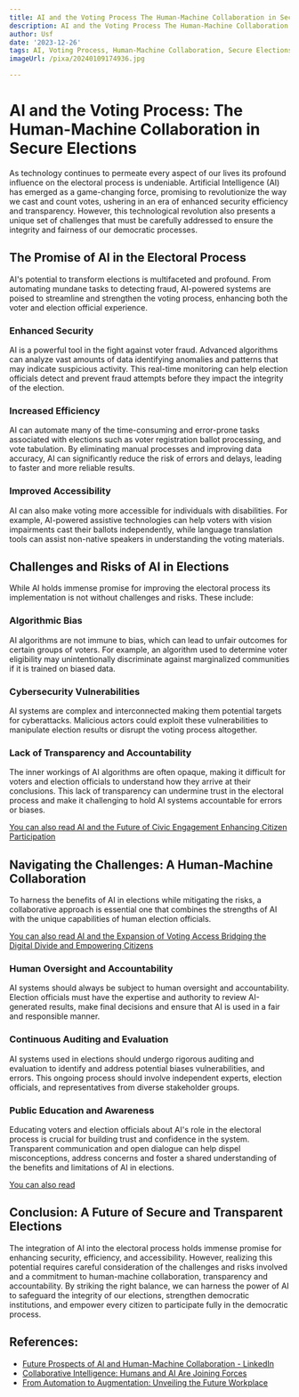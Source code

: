 ```yaml
---
title: AI and the Voting Process The Human-Machine Collaboration in Secure Elections
description: AI and the Voting Process The Human-Machine Collaboration in Secure Elections
author: Usf
date: '2023-12-26'
tags: AI, Voting Process, Human-Machine Collaboration, Secure Elections
imageUrl: /pixa/20240109174936.jpg

---
```

# AI and the  Voting Process: The Human-Machine Collaboration in Secure Elections

As technology continues to permeate every aspect of our lives  its profound influence  on the electoral process is  undeniable. Artificial Intelligence  (AI) has emerged as a game-changing force, promising to revolutionize the way we cast and count votes, ushering in an era  of enhanced security efficiency and transparency. However, this technological revolution also  presents a  unique set of challenges that must be carefully addressed to ensure the integrity and fairness of our democratic processes.

## The Promise of AI  in the Electoral Process

AI's potential to transform elections is multifaceted and profound. From automating mundane tasks to detecting fraud, AI-powered systems are poised to streamline  and  strengthen the voting process, enhancing both  the voter and election  official  experience.

###  Enhanced Security

AI is a powerful tool in the fight against voter fraud. Advanced algorithms can analyze vast  amounts of data identifying anomalies and patterns that may indicate suspicious activity. This real-time monitoring can  help election officials detect and prevent fraud attempts before they impact the integrity of the election.

### Increased Efficiency

AI can  automate many of the  time-consuming and error-prone tasks associated with elections such as voter registration ballot processing,  and vote tabulation. By eliminating manual processes and improving  data  accuracy, AI can significantly reduce the risk of  errors and delays,  leading to faster and more reliable results.

### Improved Accessibility

AI can also make voting more accessible for individuals with disabilities. For example, AI-powered assistive technologies can help voters with vision impairments cast  their ballots independently, while language translation tools can  assist  non-native speakers in understanding the voting materials.

## Challenges and Risks of AI in Elections

While AI holds immense promise for improving the electoral  process its implementation is  not without challenges and risks. These  include:

### Algorithmic Bias

AI algorithms  are not immune  to  bias, which can lead  to unfair outcomes for certain groups of voters.  For example, an  algorithm  used to determine voter eligibility may unintentionally  discriminate against marginalized communities if it is trained on biased data.

### Cybersecurity Vulnerabilities

AI systems are complex and interconnected making them potential targets for cyberattacks. Malicious actors could exploit these vulnerabilities  to manipulate election  results or disrupt the voting process altogether.

### Lack of  Transparency and Accountability

The inner workings of AI algorithms are often opaque, making it  difficult for voters and election officials  to understand how they arrive at their conclusions.  This lack of transparency can undermine trust in the electoral process and make it challenging to hold AI systems  accountable for errors  or biases.

[You can also read AI and the Future of Civic Engagement Enhancing Citizen Participation](AI%20and%20the%20Future%20of%20Civic%20Engagement%20Enhancing%20Citizen%20Participation)


## Navigating the Challenges: A Human-Machine Collaboration

To harness the benefits of AI in elections  while mitigating the risks, a collaborative approach is essential one that combines the strengths of AI with the  unique capabilities of human election officials.

[You can  also read AI and the Expansion of Voting  Access Bridging the Digital Divide and Empowering Citizens](AI%20and%20the%20Expansion%20of%20Voting%20Access%20Bridging%20the%20Digital%20Divide%20and%20Empowering%20Citizens)


###  Human Oversight and Accountability

AI systems should always be  subject to human  oversight and accountability. Election officials must have the  expertise and authority to review AI-generated results,  make final decisions and ensure that AI is used in a fair and responsible  manner.

### Continuous Auditing  and Evaluation

AI systems used in elections should undergo rigorous auditing and evaluation to identify  and  address potential biases vulnerabilities, and errors. This ongoing process should involve independent experts, election officials, and representatives from diverse stakeholder groups.

### Public  Education and Awareness

Educating voters and election officials about AI's role in the  electoral process is crucial for building  trust and confidence in the system. Transparent communication and open dialogue can help dispel misconceptions, address concerns and foster a shared understanding of the benefits and limitations of AI in elections.

[You can also read ]()


## Conclusion: A Future  of Secure and Transparent Elections

The integration of AI into the electoral process holds immense promise for enhancing security,  efficiency, and accessibility. However, realizing  this potential requires careful consideration of the challenges and risks involved and  a commitment to human-machine collaboration, transparency  and accountability. By striking the right  balance, we can harness the power of AI to safeguard the integrity of our elections, strengthen  democratic institutions, and empower every citizen to participate fully in the democratic process.

## References:
- [Future Prospects of AI and Human-Machine Collaboration - LinkedIn](https://www.linkedin.com/pulse/future-prospects-ai-human-machine-collaboration-embracing)
- [Collaborative Intelligence: Humans and AI Are Joining Forces](https://hbr.org/2018/07/collaborative-intelligence-humans-and-ai-are-joining-forces)
- [From Automation to Augmentation: Unveiling the Future Workplace](https://www.linkedin.com/pulse/from-automation-augmentation-unveiling-future-workplace-dreamanart)
